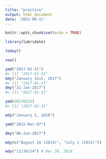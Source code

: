 ```yaml
---
title: "practice"
output: html_document
date: '2022-09-11'
---
```


```r
knitr::opts_chunk$set(echo = TRUE)
```

```r
library(lubridate)
```



```r
today()
```
```r
now()
```

```r
ymd("2017-01-31")
#> [1] "2017-01-31"
mdy("January 31st, 2017")
#> [1] "2017-01-31"
dmy("31-Jan-2017")
#> [1] "2017-01-31"
```
```r
ymd(20170131)
#> [1] "2017-01-31"
```

```r
mdy("January 1, 2010")

ymd("2015-Mar-07")

dmy("06-Jun-2017")

mdy(c("August 19 (2015)", "July 1 (2015)"))

mdy("12/30/14") # Dec 30, 2014

```


